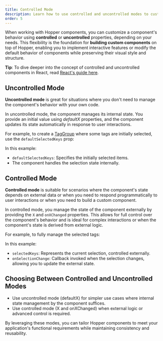 ```yaml
---
title: Controlled Mode
description: Learn how to use controlled and uncontrolled modes to customize Hopper components.
order: 5
---
```

When working with Hopper components, you can customize a component's behavior using **controlled** or **uncontrolled** properties, depending on your needs. This flexibility is the foundation for **building custom components** on top of Hopper, enabling you to implement interactive features or modify the default behavior of components while preserving their visual style and structure.

**Tip**: To dive deeper into the concept of controlled and uncontrolled components in React, read [React's guide here](https://react.dev/learn/sharing-state-between-components#controlled-and-uncontrolled-components).

## Uncontrolled Mode

**Uncontrolled mode** is great for situations where you don't need to manage the component's behavior with your own code.

In uncontrolled mode, the component manages its internal state. You provide an initial value using _defaultX_ properties, and the component updates its state automatically in response to user interactions.

For example, to create a [TagGroup](./TagGroup) where some tags are initially selected, use the `defaultSelectedKeys` prop:

<CodeOnlyExample src="hopper-provider/docs/controlled-mode/uncontrolled" />

In this example:
- `defaultSelectedKeys`: Specifies the initially selected items.
- The component handles the selection state internally.

## Controlled Mode

**Controlled mode** is suitable for scenarios where the component's state depends on external data or when you need to respond programmatically to user interactions or when you need to build a custom component.

In controlled mode, you manage the state of the component externally by providing the `X` and `onXChanged` properties. This allows for full control over the component's behavior and is ideal for complex interactions or when the component's state is derived from external logic.

For example, to fully manage the selected tags:

<CodeOnlyExample src="hopper-provider/docs/controlled-mode/controlled" />

In this example:
- `selectedKeys`: Represents the current selection, controlled externally.
- `onSelectionChange`: Callback invoked when the selection changes, allowing you to update the external state.

## Choosing Between Controlled and Uncontrolled Modes
- Use uncontrolled mode (defaultX) for simpler use cases where internal state management by the component suffices.
- Use controlled mode (X and onXChanged) when external logic or advanced control is required.

By leveraging these modes, you can tailor Hopper components to meet your application's functional requirements while maintaining consistency and reusability.




